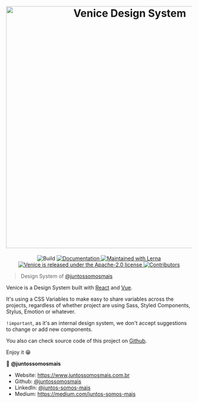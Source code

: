 
<Meta title="Getting Started/About" />

<div>
<h1 align="center"><img src="https://user-images.githubusercontent.com/3603793/82264068-9bd80580-993a-11ea-9715-41de3c11a8e8.png" alt="Venice Design System" width="655" /></h1>

<p class="badges" align="center">
  <img
    alt="Build"
    src="https://img.shields.io/github/workflow/status/juntossomosmais/venice/Node.js CI"
  />
  <a
    href="https://juntossomosmais.github.io/venice"
    target="_blank"
  >
    <img
      alt="Documentation"
      src="https://img.shields.io/badge/documentation-yes-brightgreen.svg"
    />
  </a>
  <a
    href="https://lerna.js.org/"
    target="_blank"
  >
    <img
      src="https://img.shields.io/badge/maintained%20with-lerna-cc00ff.svg"
      alt="Maintained with Lerna"
    />
  </a>
  <a
    href="https://github.com/juntossomosmais/venice/blob/master/LICENSE"
    target="_blank"
  >
    <img
      src="https://img.shields.io/badge/license-Apache--2.0-blue.svg"
      alt="Venice is released under the Apache-2.0 license"
    />
  </a>
  <a
    href="https://github.com/juntossomosmais/venice/graphs/contributors"
    target="_blank"
  >
    <img
      alt="Contributors"
      src="https://img.shields.io/github/contributors/juntossomosmais/venice.svg"
    />
  </a>
</p>
</div>

> Design System of [@juntossomosmais](https://www.juntossomosmais.com.br/)

Venice is a Design System built with [React](https://juntossomosmais.github.io/venice/react/) and [Vue](https://juntossomosmais.github.io/venice/vue/).

It's using a CSS Variables to make easy to share variables across the projects, regardless of whether project are using Sass, Styled Components, Stylus, Emotion or whatever.

`!important`, as it's an internal design system, we don't accept suggestions to change or add new components.

You also can check source code of this project on [Github](https://github.com/juntossomosmais/venice).

Enjoy it 😁

👤 **@juntossomosmais**

- Website: https://www.juntossomosmais.com.br
- Github: [@juntossomosmais](https://github.com/juntossomosmais)
- LinkedIn: [@juntos-somos-mais](https://linkedin.com/company/juntos-somos-mais/)
- Medium: https://medium.com/juntos-somos-mais


